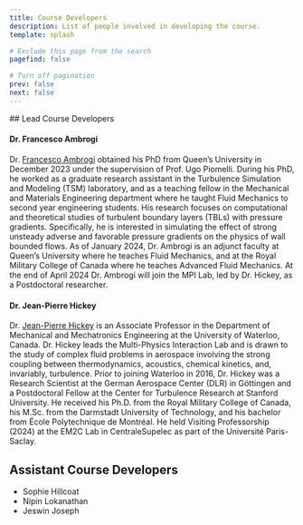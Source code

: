 ```yaml
---
title: Course Developers
description: List of people involved in developing the course.
template: splash

# Exclude this page from the search
pagefind: false

# Turn off pagination
prev: false
next: false
---
```




<Box imgSrc="../../assets/mpilab.png">
## Lead Course Developers

#### Dr. Francesco Ambrogi
Dr. [Francesco Ambrogi](https://francescoambrogi.github.io/) obtained his PhD from Queen’s University in December 2023 under the supervision of Prof. Ugo Piomelli. During his PhD, he worked as a graduate research assistant in the Turbulence Simulation and Modeling (TSM) laboratory, and as a teaching fellow in the Mechanical and Materials Engineering department where he taught Fluid Mechanics to second year engineering students. His research focuses on computational and theoretical studies of turbulent boundary layers (TBLs) with pressure gradients. Specifically, he is interested in simulating the effect of strong unsteady adverse and favorable pressure gradients on the physics of wall bounded flows. As of January 2024, Dr. Ambrogi is an adjunct faculty at Queen’s University where he teaches Fluid Mechanics, and at the Royal Military College of Canada where he teaches Advanced Fluid Mechanics. At the end of April 2024 Dr. Ambrogi will join the MPI Lab, led by Dr. Hickey, as a Postdoctoral researcher.

#### Dr. Jean-Pierre Hickey
Dr. [Jean-Pierre Hickey](https://uwaterloo.ca/mechanical-mechatronics-engineering/profile/j6hickey) is an Associate Professor in the Department of Mechanical and Mechatronics Engineering at the University of Waterloo, Canada. Dr. Hickey leads the Multi-Physics Interaction Lab and is drawn to the study of complex fluid problems in aerospace involving the strong coupling between thermodynamics, acoustics, chemical kinetics, and, invariably, turbulence. Prior to joining Waterloo in 2016, Dr. Hickey was a Research Scientist at the German Aerospace Center (DLR) in Göttingen and a Postdoctoral Fellow at the Center for Turbulence Research at Stanford University. He received his Ph.D. from the Royal Military College of Canada, his M.Sc. from the Darmstadt University of Technology, and his bachelor from École Polytechnique de Montréal. He held Visiting Professorship (2024) at the EM2C Lab in CentraleSupelec as part of the Université Paris-Saclay.


## Assistant Course Developers
- Sophie Hillcoat
- Nipin Lokanathan
- Jeswin Joseph

</Box>